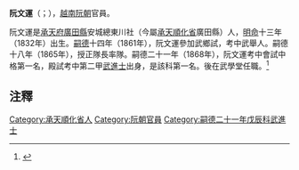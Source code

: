 '''阮文運'''（{{vie|v='''Nguyễn Văn Vận'''|hn=阮文運}}；{{bd|1832年||？||catIdx=N阮}}），[[越南|越南]][[阮朝|阮朝]]官員。

阮文運是[[承天府_(越南)|承天府]][[廣田縣|廣田縣]]安城總東川社（今屬[[承天順化省|承天順化省]]廣田縣）人，[[明命|明命]]十三年（1832年）出生。[[嗣德|嗣德]]十四年（1861年），阮文運參加武鄉試，考中武舉人。嗣德十八年（1865年），授正隊長率隊。嗣德二十一年（1868年），阮文運考中會試中格第一名，殿試考中第二甲[[武進士|武進士]]出身，是該科第一名。後在武學堂任職。<ref>{{Cite web |url=http://www.hannom.org.vn/detail.asp?param=1200&Catid=562 |title=嗣德二十一年、二十二年武進士題名碑 |access-date=2018-06-07 |archive-url=https://web.archive.org/web/20180517223643/http://www.hannom.org.vn/detail.asp?param=1200&Catid=562 |archive-date=2018-05-17 |dead-url=yes }}</ref>

==注釋==
{{reflist}}

{{嗣德二十一年戊辰科武试正副榜}}

[[Category:承天順化省人|Category:承天順化省人]]
[[Category:阮朝官員|Category:阮朝官員]]
[[Category:嗣德二十一年戊辰科武進士|Category:嗣德二十一年戊辰科武進士]]